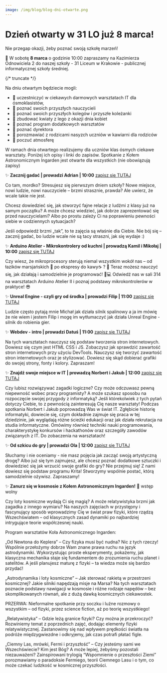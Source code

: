 ```yaml
---
image: /img/blog/blog-dni-otwarte.png
---
```


# Dzień otwarty w 31 LO już 8 marca!

Nie przegap okazji, żeby poznać swoją szkołę marzeń!

🏫 W sobotę **8 marca** o godzinie 10:00 zapraszamy na Kazimierza Odnowiciela 2
do naszej szkoły - 31 Liceum w Krakowie - publicznej informatycznej szkoły
średniej.

{/* truncate */}

Na dniu otwartym będziecie mogli:

- 💙 uczestniczyć w ciekawych darmowych warsztatach IT dla ósmoklasistów,
- 💙 poznać swoich przyszłych nauczycieli
- 💙 poznać swoich przyszłych kolegów i przyszłe koleżanki
- 💙 zbudować kwiaty z lego z okazji dnia kobiet 
- 💙 poznać program dodatkowych warsztatów
- 💙 poznać dyrektora
- 💙 porozmawiać z rodzicami nasyzch uczniów w kawiarni dla rodziców
- 💙 poczuć atmosferę


W ramach dnia otwartego realizujemy dla uczniów klas ósmych ciekawe warsztaty.
Poniżej ich opisy i linki do zapisów. Spotkanie z Kołem Astronomicznym Ingarden jest otwarte dla wszystkich (nie obowiązują zapisy)

✨ **Zacznij gadać | prowadzi Adrian | 10:00** [zapisz się TUTAJ](https://calendly.com/komunikacja-marzec-lo31/komunikacja)  

Co tam, mordko? Stresujesz się pierwszym dniem szkoły? Nowe miejsce, nowi ludzie, nowi nauczyciele – brzmi strasznie, prawda? Ale uwierz, że wcale takie nie jest.

Chcesz dowiedzieć się, jak stworzyć fajne relacje z ludźmi z klasy już na samym początku? A może chcesz wiedzieć, jak dobrze zaprezentować się przed nauczycielami? Albo po prostu zależy Ci na poprawieniu pewności siebie w codziennych sytuacjach?

Jeśli odpowiedź brzmi „tak”, to te zajęcia są właśnie dla Ciebie. Nie bój się – zacznij gadać, bo ludzie wcale nie są tacy straszni, jak się wydaje :)


✨ **Arduino Atelier - Mikrokontrolery od kuchni | prowadzą Kamil i Mikołaj | 10:00** [zapisz się TUTAJ](https://calendly.com/arduino-marzec-lo31/arduino-atelier)

Czy wiesz, że mikroprocesory sterują niemal wszystkim wokół nas – od łazików marsjańskich 🚀 po ekspresy do kawy☕️ ? 🤔 Teraz możesz nauczyć się, jak działają i samodzielnie je programować! 🎉💻
Odwiedź nas w sali 314 na warsztatach Arduino Atelier II i poznaj podstawy mikrokontrolerów w praktyce! 😎


✨  **Unreal Engine - czyli gry od środka | prowadzi Filip | 11:00** [zapisz się TUTAJ](https://calendly.com/unreal-marzec-lo31/new-meeting) 

Ludzie często pytają mnie Michał jak działa silnik spalinowy a ja im mówię że nie wiem i jestem Filip i mogę im wytłumaczyć jak działa Unreal Engine - silnik do robienia gier.


✨ **Webdev - intro | prowadzi Datuś | 11:00** [zapisz się TUTAJ](https://calendly.com/webdev-marzec-lo31/new-meeting) 

Na tych warsztatach nauczysz się podstaw tworzenia stron internetowych. Dowiesz się czym jest HTML CSS i JS. Zobaczysz jak sprawdzić zawartość stron internetowych przy użyciu DevTools. Nauczysz się tworzyć zawartość stron internetowych oraz je stylizować. Dowiesz się skąd dobierać grafiki do swojej strony, fonty i kolory. Zapraszam! 


✨ **Znajdź swoje miejsce w IT | prowadzą Norbert i Jakub  | 12:00** [zapisz się TUTAJ](https://calendly.com/it-marzec-lo31/znajdz-swoje-miejsce-w-it) 

Czy lubisz rozwiązywać zagadki logiczne? Czy może odczuwasz pewną niepewność wobec pracy programisty? A może szukasz sposobu na rozpoczęcie swojej przygody z informatyką? Jeśli którekolwiek z tych pytań dotyczy Ciebie, to z pewnością zainteresują Cię nasze warsztaty!
Podczas spotkania Norbert i Jakub poprowadzą Was w świat IT. Zgłębicie historię informatyki, dowiecie się, czym dokładnie zajmuje się praca w tej dziedzinie, jak wyglądają różne ścieżki edukacji oraz jak działa rekrutacja na studia informatyczne. Omówimy również techniki nauki programowania, charakterystykę konkursów i hackathonów oraz szczegóły zawodów związanych z IT. Do zobaczenia na warsztatach!


✨ **Od szkicu do gry | prowadzi Ola | 12:00** [zapisz się TUTAJ](https://calendly.com/grafika-marzec-lo31/grafika) 

Słuchamy i nie oceniamy - nie masz pojęcia jak zacząć swoją artystyczną drogę? Albo już się tym zajmujesz, ale chcesz poznać dodatkowe sztuczki i dowiedzieć się jak wrzucić swoje grafiki do gry? Nie przejmuj się! Z nami dowiesz się podstaw programu Krita! Stworzymy wspólnie postać, którą samodzielnie ożywisz.
Zapraszamy!


✨ **Zanurz się w kosmosie z Kołem Astronomicznym Ingarden!** 🚀 wstęp wolny

Czy loty kosmiczne wydają Ci się magią? A może relatywistyka brzmi jak zagadka z innego wymiaru? Na naszych zajęciach w przystępny i fascynujący sposób wprowadzimy Cię w świat praw fizyki, które rządzą Wszechświatem – od klasycznych zasad dynamiki po najbardziej intrygujące teorie współczesnej nauki.

Program warsztatów Koła Astronomicznego Ingarden:

„Od Newtona do Keplera” – Czy fizyka musi być nudna? Nic z tych rzeczy! Wspólnie przełożymy dobrze Wam znane prawa ruchu na język astrodynamiki. Wykorzystując proste eksperymenty, pokażemy, jak klasyczna mechanika staje się fundamentem do zrozumienia ruchu planet i satelitów. A jeśli planujesz maturę z fizyki – ta wiedza może się bardzo przydać!

„Astrodynamika i loty kosmiczne” – Jak sterować rakietą w przestrzeni kosmicznej? Jakie silniki napędzają misje na Marsa? Na tych warsztatach poznacie podstawy nawigacji w kosmosie i różne rodzaje napędów – bez skomplikowanych równań, ale z dużą dawką kosmicznych ciekawostek.

PRZERWA: Nieformalne spotkanie przy soczku i luźne rozmowy o wszystkim – od fizyki, przez science fiction, aż po teorię wszystkiego!

„Relatywistyka” – Gdzie leżą granice fizyki? Czy można je przekroczyć? Rozwiniemy temat z poprzednich zajęć, dodając elementy fizyki relatywistycznej. Zastanowimy się nad wpływem prędkości światła na podróże międzygwiezdne i odkryjemy, jak czas potrafi płatać figle.

„Ciemny Las, mrówki, Fermi i przyszłość” – Czy jesteśmy sami we Wszechświecie? Kim jest Bóg? A może lepiej, żebyśmy pozostali niezauważeni? Zainspirowani trylogią “Wspomnienie o przeszłości Ziemi” porozmawiamy o paradoksie Fermiego, teorii Ciemnego Lasu i o tym, co może czekać ludzkość w kosmicznej przyszłości.
